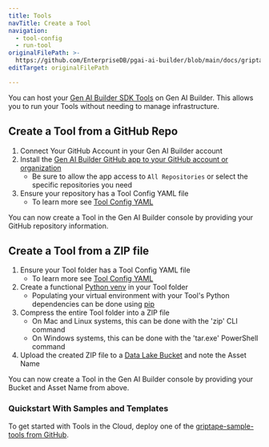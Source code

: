 ```yaml
---
title: Tools
navTitle: Create a Tool
navigation:
  - tool-config
  - run-tool
originalFilePath: >-
  https://github.com/EnterpriseDB/pgai-ai-builder/blob/main/docs/griptape-cloud/tools/create-tool.md
editTarget: originalFilePath

---
```


You can host your [Gen AI Builder SDK Tools](/edb-postgres-ai/1.3/ai-factory/gen-ai/reference/sdk/tools) on Gen AI Builder. This allows you to run your Tools without needing to manage infrastructure.

## Create a Tool from a GitHub Repo

1.  Connect Your GitHub Account in your Gen AI Builder account
2.  Install the [Gen AI Builder GitHub app to your GitHub account or organization](https://github.com/apps/griptape-cloud/installations/new/)
    -   Be sure to allow the app access to `All Repositories` or select the specific repositories you need
3.  Ensure your repository has a Tool Config YAML file
    -   To learn more see [Tool Config YAML](tool-config.mdx)

You can now create a Tool in the Gen AI Builder console by providing your GitHub repository information.

## Create a Tool from a ZIP file

1.  Ensure your Tool folder has a Tool Config YAML file
    -   To learn more see [Tool Config YAML](tool-config.mdx)
2.  Create a functional [Python venv](https://docs.python.org/3/library/venv.html) in your Tool folder
    -   Populating your virtual environment with your Tool's Python dependencies can be done using [pip](https://pip.pypa.io/en/stable/getting-started/#install-multiple-packages-using-a-requirements-file)
3.  Compress the entire Tool folder into a ZIP file
    -   On Mac and Linux systems, this can be done with the 'zip' CLI command
    -   On Windows systems, this can be done with the 'tar.exe' PowerShell command
4.  Upload the created ZIP file to a [Data Lake Bucket](../data-lakes) and note the Asset Name

You can now create a Tool in the Gen AI Builder console by providing your Bucket and Asset Name from above.

### Quickstart With Samples and Templates

To get started with Tools in the Cloud, deploy one of the [griptape-sample-tools from GitHub](https://github.com/griptape-ai/griptape-sample-tools/tree/main).
